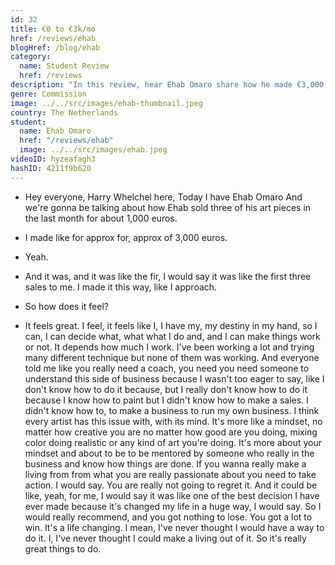 ```yaml
---
id: 32
title: €0 to €3k/mo
href: /reviews/ehab
blogHref: /blog/ehab
category:
  name: Student Review
  href: /reviews
description: "In this review, hear Ehab Omaro share how he made €3,000 in 1 month with his commissioned abstract artwork. Update: Ehab has reached €5,000 in monthly sales."
genre: Commission
image: ../../src/images/ehab-thumbnail.jpeg
country: The Netherlands
student:
  name: Ehab Omaro
  href: "/reviews/ehab"
  image: ../../src/images/ehab.jpeg
videoID: hyzeafagh3
hashID: 4211f9b620
---
```


- Hey everyone, Harry Whelchel here, Today I have Ehab Omaro And we're gonna be talking about how Ehab sold three of his art pieces in the last month for about 1,000 euros.

- I made like for approx for, approx of 3,000 euros.

- Yeah.

- And it was, and it was like the fir, I would say it was like the first three sales to me. I made it this way, like I approach.

- So how does it feel?

- It feels great. I feel, it feels like I, I have my, my destiny in my hand, so I can, I can decide what, what what I do and, and I can make things work or not. It depends how much I work. I've been working a lot and trying many different technique but none of them was working. And everyone told me like you really need a coach, you need you need someone to understand this side of business because I wasn't too eager to say, like I don't know how to do it because, but I really don't know how to do it because I know how to paint but I didn't know how to make a sales. I didn't know how to, to make a business to run my own business. I think every artist has this issue with, with its mind. It's more like a mindset, no matter how creative you are no matter how good are you doing, mixing color doing realistic or any kind of art you're doing. It's more about your mindset and about to be to be mentored by someone who really in the business and know how things are done. If you wanna really make a living from from what you are really passionate about you need to take action. I would say. You are really not going to regret it. And it could be like, yeah, for me, I would say it was like one of the best decision I have ever made because it's changed my life in a huge way, I would say. So I would really recommend, and you got nothing to lose. You got a lot to win. It's a life changing. I mean, I've never thought I would have a way to do it. I, I've never thought I could make a living out of it. So it's really great things to do.
